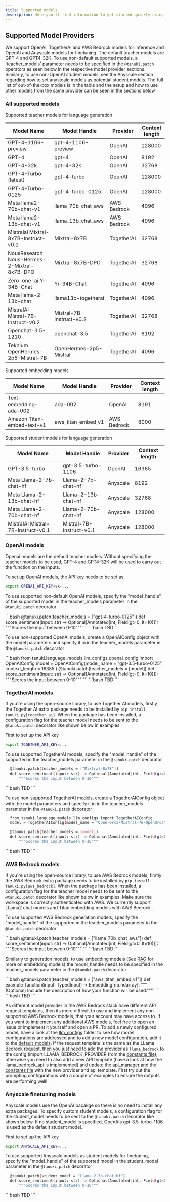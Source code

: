 ```yaml
---
title: Supported models
description: Here you'll find information to get started quickly using Tanuki.
---
```



## Supported Model Providers

We support OpenAI, TogetherAi and AWS Bedrock models for inference and OpenAI and Anyscale models for finetuning. The default teacher models are GPT-4 and GPT4-32K. To use non-default supported models, a 'teacher_models' parameter needs to be specified in the `@tanuki.patch` operators as seen below in the respective model provider sections. Similarly, to use non-OpenAI student models, see the Anyscale section regarding how to set anystcale models as potential student models. The full list of out-of-the-box models is in the table and the setup and how to use other models from the same provider can be seen in the sections below
### All supported models
Supported teacher models for language generation

| Model Name                                    |  Model Handle              | Provider              | Context length|
| ----------------------------------------------| -------------------------- |-----------------------|-------------- |
|GPT-4-1106-preview                             | gpt-4-1106-preview         | OpenAI                |128000         |
|GPT-4                                          | gpt-4                      | OpenAI                |8192           |
|GPT-4-32k                                      | gpt-4-32k                  | OpenAI                |32768          |
|GPT-4-Turbo (latest)                           | gpt-4-turbo                | OpenAI                |128000         |
|GPT-4-Turbo-0125                               | gpt-4-turbo-0125           | OpenAI                |128000         |
|Meta llama2-70b-chat-v1                        | llama_70b_chat_aws         | AWS Bedrock           |4096           |
|Meta llama2-13b-chat-v1                        | llama_13b_chat_aws         | AWS Bedrock           |4096           |
|Mistralai Mixtral-8x7B-Instruct-v0.1           | Mixtral-8x7B               | TogetherAI            |32768          |
|NousResearch Nous-Hermes-2-Mixtral-8x7B-DPO    | Mixtral-8x7B-DPO           | TogetherAI            |32768          |
|Zero-one-ai Yi-34B-Chat                        | Yi-34B-Chat                | TogetherAI            |4096           |
|Meta llama-2-13b-chat                          | llama13b-togetherai        | TogetherAI            |4096           |
|MistralAI Mistral-7B-Instruct-v0.2             | Mistral-7B-Instruct-v0.2   | TogetherAI            |32768          |
|Openchat-3.5-1210                              | openchat-3.5               | TogetherAI            |8192           |
|Teknium OpenHermes-2p5-Mistral-7B              | OpenHermes-2p5-Mistral     | TogetherAI            |4096           |


Supported embedding models

| Model Name                                    |  Model Handle              | Provider              | Context length|
| ----------------------------------------------| -------------------------- |-----------------------|-------------- |
|Text-embedding-ada-002                         | ada-002                    | OpenAI                |8191           |
|Amazon Titan-embed-text-v1                     | aws_titan_embed_v1         | AWS Bedrock           |8000           |


Supported student models for language generation

| Model Name                                    |  Model Handle              | Provider              | Context length|
| ----------------------------------------------| -------------------------- |-----------------------|-------------- |
|GPT-3.5-turbo                                  | gpt-3.5-turbo-1106         | OpenAI                |16385          |
|Meta Llama-2-7b-chat-hf                        | Llama-2-7b-chat-hf         | Anyscale              |8192           |
|Meta Llama-2-13b-chat-hf                       | Llama-2-13b-chat-hf        | Anyscale              |32768          |
|Meta Llama-2-70b-chat-hf                       | Llama-2-70b-chat-hf        | Anyscale              |128000         |
|MistralAI Mistral-7B-Instruct-v0.1             | Mistral-7B-Instruct-v0.1   | Anyscale              |128000         |



### OpenAI models
Openai models are the default teacher models. Without specifying the teacher models to be used, GPT-4 and GPT4-32K will be used to carry out the function on the inputs. 

To set up OpenAI models, the API key needs to be set as 
<CodeBlocks>
  <CodeBlock title="Openai setup">
  ```bash
  export OPENAI_API_KEY=sk-...
  ```
  </CodeBlock>
</CodeBlocks>

To use supported non-default OpenAI models, specify the "model_handle" of the supported model in the teacher_models parameter in the `@tanuki.patch` decorator

<CodeBlocks>
  <CodeBlock title="Python">
  ```bash
 @tanuki.patch(teacher_models = ["gpt-4-turbo-0125"])
    def score_sentiment(input: str) -> Optional[Annotated[int, Field(gt=0, lt=10)]]:
        """Scores the input between 0-10"""
  ```
  </CodeBlock>
  <CodeBlock title="Typescript">
  ```bash
  TBD
  ```
  </CodeBlock>

</CodeBlocks>


To use non-supported  OpenAI models, create a OpenAIConfig object with the model parameters and specify it in in the teacher_models parameter in the `@tanuki.patch` decorator

<CodeBlocks>
  <CodeBlock title="Python">
  ```bash
    from tanuki.language_models.llm_configs.openai_config import OpenAIConfig
    model = OpenAIConfig(model_name = "gpt-3.5-turbo-0125", context_length = 16385 )
    @tanuki.patch(teacher_models = [model])
    def score_sentiment(input: str) -> Optional[Annotated[int, Field(gt=0, lt=10)]]:
        """Scores the input between 0-10"""
  ```
  </CodeBlock>
  <CodeBlock title="Typescript">
  ```bash
  TBD
  ```
  </CodeBlock>

</CodeBlocks>


### TogetherAI models
If you're using the open-source library, to use Together AI models, firstly the Together AI extra package needs to be installed by `pip install tanuki.py[together_ai]`. When the package has been installed, a configuration flag for the teacher model needs to be sent to the `@tanuki.patch` decorator like shown below in examples

First to set up the API key 
<CodeBlocks>
  <CodeBlock title="Openai setup">
  ```bash
  export TOGETHER_API_KEY=...
  ```
  </CodeBlock>
</CodeBlocks>

To use supported TogetherAI models, specify the "model_handle" of the supported in the teacher_models parameter in the `@tanuki.patch` decorator
<CodeBlocks>
  <CodeBlock title="Python">
  ```bash
    @tanuki.patch(teacher_models = ["Mixtral-8x7B"])
    def score_sentiment(input: str) -> Optional[Annotated[int, Field(gt=0, lt=10)]]:
        """Scores the input between 0-10"""
  ```
  </CodeBlock>
  <CodeBlock title="Typescript">
  ```bash
  TBD
  ```
  </CodeBlock>

</CodeBlocks>

To use non-supported TogetherAI models, create a TogetherAIConfig object with the model parameters and specify it in in the teacher_models parameter in the `@tanuki.patch` decorator
<CodeBlocks>
  <CodeBlock title="Python">
  ```bash
    from tanuki.language_models.llm_configs import TogetherAIConfig
    model = TogetherAIConfig(model_name = "Open-Orca/Mistral-7B-OpenOrca", context_length = 8192)

    @tanuki.patch(teacher_models = [model])
    def score_sentiment(input: str) -> Optional[Annotated[int, Field(gt=0, lt=10)]]:
        """Scores the input between 0-10"""
  ```
  </CodeBlock>
  <CodeBlock title="Typescript">
  ```bash
  TBD
  ```
  </CodeBlock>

</CodeBlocks>



### AWS Bedrock models
If you're using the open-source library, to use AWS Bedrock models, firstly the AWS Bedrock extra package needs to be installed by `pip install tanuki.py[aws_bedrock]`. When the package has been installed, a configuration flag for the teacher model needs to be sent to the `@tanuki.patch` decorator like shown below in examples. Make sure the workspace is correctly authenticated with AWS. We currently support LLama2 chat models and Titan embedding models with AWS Bedrock . 

To use supported AWS Bedrock generation models, specify the "model_handle" of the supported in the teacher_models parameter in the `@tanuki.patch` decorator

<CodeBlocks>
  <CodeBlock title="Python">
  ```bash
    @tanuki.patch(teacher_models = ["llama_70b_chat_aws"])
    def score_sentiment(input: str) -> Optional[Annotated[int, Field(gt=0, lt=10)]]:
        """Scores the input between 0-10"""
  ```
  </CodeBlock>
  <CodeBlock title="Typescript">
  ```bash
  TBD
  ```
  </CodeBlock>

</CodeBlocks>


Similarly to generation models, to use embedding models (See [RAG](placeholder_url) for more on embedding models) the model_handle needs to be specified in the teacher_models parameter in the `@tanuki.patch` decorator

<CodeBlocks>
  <CodeBlock title="Python">
  ```bash
    @tanuki.patch(teacher_models = ["aws_titan_embed_v1"])
    def example_function(input: TypedInput) -> Embedding[np.ndarray]:
        """(Optional) Include the description of how your function will be used."""
  ```
  </CodeBlock>
  <CodeBlock title="Typescript">
  ```bash
  TBD
  ```
  </CodeBlock>

</CodeBlocks>

As different model provider in the AWS Bedrock stack have different API request templates, then its more difficult to use and implement any non-supported AWS Bedrock models, that your account may have access to. 
If you want to implement any additional AWS models, feel free to open an issue or implement it yourself and open a PR. To add a newly configured model, have a look at the [llm_configs](https://github.com/Tanuki/tanuki.py/tree/master/src/tanuki/language_models/llm_configs) folder to see how model configurations are addressed and to add a new model configuration, add it to the [default_models](https://github.com/Tanuki/tanuki.py/tree/master/src/tanuki/language_models/llm_configs/__init__.py). If the request template is the same as the LLama Bedrock request, then you just need to add the provider as `llama_bedrock` to the config (import LLAMA_BEDROCK_PROVIDER from the [constants file](https://github.com/Tanuki/tanuki.py/tree/master/src/tanuki/constants.py)), otherwise you need to also add a new API template (have a look at how the [llama_bedrock_api](https://github.com/Tanuki/tanuki.py/tree/master/src/tanuki/language_models/llama_bedrock_api.py) is implemented) and update the [api_manager](https://github.com/Tanuki/tanuki.py/tree/master/src/tanuki/models/api_manager.py) and the [constants file](https://github.com/Tanuki/tanuki.py/tree/master/src/tanuki/constants.py) with the new provider and api template. First try out the prompting configurations with a couple of examples to ensure the outputs are performing well!.


### Anyscale finetuning models

Anyscale models use the OpenAI pacakge so there is no need to install any extra packages. To specify custom student models, a configuration flag for the student_model needs to be sent to the `@tanuki.patch` decorator like shown below. If no student_model is specified, OpenAIs gpt-3.5-turbo-1106 is used as the default student model.

First to set up the API key 
<CodeBlocks>
  <CodeBlock title="Openai setup">
  ```bash
  export ANYSCALE_API_KEY=...
  ```
  </CodeBlock>
</CodeBlocks>

To use supported Anyscale models as student models for finetuning, specify the "model_handle" of the supported model in the student_model parameter in the `@tanuki.patch` decorator
<CodeBlocks>
  <CodeBlock title="Python">
  ```bash
    @tanuki.patch(student_model = "Llama-2-7b-chat-hf")
    def score_sentiment(input: str) -> Optional[Annotated[int, Field(gt=0, lt=10)]]:
        """Scores the input between 0-10"""
  ```
  </CodeBlock>
  <CodeBlock title="Typescript">
  ```bash
  TBD
  ```
  </CodeBlock>

</CodeBlocks>

